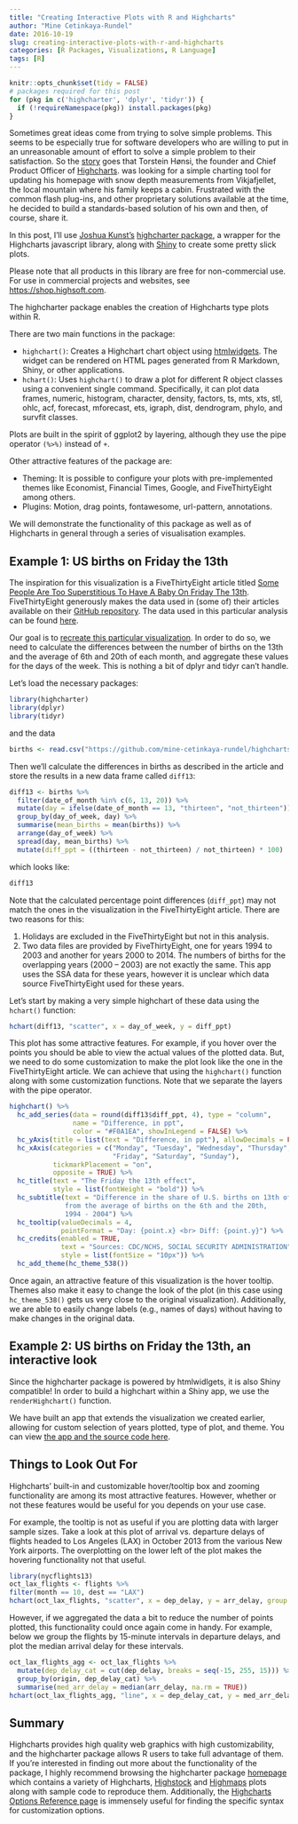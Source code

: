 ```yaml
---
title: "Creating Interactive Plots with R and Highcharts"
author: "Mine Cetinkaya-Rundel"
date: 2016-10-19
slug: creating-interactive-plots-with-r-and-highcharts
categories: [R Packages, Visualizations, R Language]
tags: [R]
---
```


```r
knitr::opts_chunk$set(tidy = FALSE)
# packages required for this post
for (pkg in c('highcharter', 'dplyr', 'tidyr')) {
  if (!requireNamespace(pkg)) install.packages(pkg)
}
```

Sometimes great ideas come from trying to solve simple problems. This seems to be especially true for software developers who are willing to put in an unreasonable amount of effort to solve a simple problem to their satisfaction. So the [story](http://www.highcharts.com/about) goes that Torstein Hønsi, the founder and Chief Product Officer of [Highcharts](http://www.highcharts.com/). was looking for a simple charting tool for updating his homepage with snow depth measurements from Vikjafjellet, the local mountain where his family keeps a cabin. Frustrated with the common flash plug-ins, and other proprietary solutions available at the time, he decided to build a standards-based solution of his own and then, of course, share it.

In this post, I'll use [Joshua Kunst's](https://github.com/jbkunst) [highcharter package](https://mran.revolutionanalytics.com/package/highcharter/), a wrapper for the Highcharts javascript library, along with [Shiny](http://shiny.rstudio.com/) to create some pretty slick plots.

Please note that all products in this library are free for non-commercial use. For use in commercial projects and websites, see <https://shop.highsoft.com>.

The highcharter package enables the creation of Highcharts type plots within R.

There are two main functions in the package:

- `highchart()`: Creates a Highchart chart object using [htmlwidgets](http://www.htmlwidgets.org/). The widget can be rendered on HTML pages generated from R Markdown, Shiny, or other applications.
- `hchart()`: Uses `highchart()` to draw a plot for different R object classes using a convenient single command. Specifically, it can plot data frames, numeric, histogram, character, density, factors, ts, mts, xts, stl, ohlc, acf, forecast, mforecast, ets, igraph, dist, dendrogram, phylo, and survfit classes.

Plots are built in the spirit of ggplot2 by layering, although they use the pipe operator `(%>%)` instead of `+`.

Other attractive features of the package are:

- Theming: It is possible to configure your plots with pre-implemented themes like Economist, Financial Times, Google, and FiveThirtyEight among others.
- Plugins: Motion, drag points, fontawesome, url-pattern, annotations.

We will demonstrate the functionality of this package as well as of Highcharts in general through a series of visualisation examples.

## Example 1: US births on Friday the 13th

The inspiration for this visualization is a FiveThirtyEight article titled [Some People Are Too Superstitious To Have A Baby On Friday The 13th](http://fivethirtyeight.com/features/some-people-are-too-superstitious-to-have-a-baby-on-friday-the-13th/). FiveThirtyEight generously makes the data used in (some of) their articles available on their [GitHub repository](https://github.com/fivethirtyeight/data). The data used in this particular analysis can be found [here](https://github.com/mine-cetinkaya-rundel/highcharts-in-r/tree/master/data).

Our goal is to [recreate this particular visualization](http://i2.wp.com/espnfivethirtyeight.files.wordpress.com/2016/05/bialik-fridaythe13th-2.png?quality=90&strip=all&w=1150&ssl=1). In order to do so, we need to calculate the differences between the number of births on the 13th and the average of 6th and 20th of each month, and aggregate these values for the days of the week. This is nothing a bit of dplyr and tidyr can't handle.

Let's load the necessary packages:

```r
library(highcharter)
library(dplyr)
library(tidyr)
```

and the data

```r
births <- read.csv("https://github.com/mine-cetinkaya-rundel/highcharts-in-r/raw/master/data/births.csv")
```

Then we'll calculate the differences in births as described in the article and store the results in a new data frame called `diff13`:

```r
diff13 <- births %>%
  filter(date_of_month %in% c(6, 13, 20)) %>%
  mutate(day = ifelse(date_of_month == 13, "thirteen", "not_thirteen")) %>%
  group_by(day_of_week, day) %>%
  summarise(mean_births = mean(births)) %>%
  arrange(day_of_week) %>%
  spread(day, mean_births) %>%
  mutate(diff_ppt = ((thirteen - not_thirteen) / not_thirteen) * 100)
```

which looks like:

```r
diff13
```

Note that the calculated percentage point differences (`diff_ppt`) may not match the ones in the visualization in the FiveThirtyEight article. There are two reasons for this:

1. Holidays are excluded in the FiveThirtyEight but not in this analysis.
2. Two data files are provided by FiveThirtyEight, one for years 1994 to 2003 and another for years 2000 to 2014. The numbers of births for the overlapping years (2000 – 2003) are not exactly the same. This app uses the SSA data for these years, however it is unclear which data source FiveThirtyEight used for these years.

Let's start by making a very simple highchart of these data using the `hchart()` function:

```r
hchart(diff13, "scatter", x = day_of_week, y = diff_ppt)
```

This plot has some attractive features. For example, if you hover over the points you should be able to view the actual values of the plotted data. But, we need to do some customization to make the plot look like the one in the FiveThirtyEight article. We can achieve that using the `highchart()` function along with some customization functions. Note that we separate the layers with the pipe operator.

```r
highchart() %>%
  hc_add_series(data = round(diff13$diff_ppt, 4), type = "column",
                name = "Difference, in ppt",
                color = "#F0A1EA", showInLegend = FALSE) %>%
  hc_yAxis(title = list(text = "Difference, in ppt"), allowDecimals = FALSE) %>%
  hc_xAxis(categories = c("Monday", "Tuesday", "Wednesday", "Thursday",
                          "Friday", "Saturday", "Sunday"),
           tickmarkPlacement = "on",
           opposite = TRUE) %>%
  hc_title(text = "The Friday the 13th effect",
           style = list(fontWeight = "bold")) %>%
  hc_subtitle(text = "Difference in the share of U.S. births on 13th of each month
              from the average of births on the 6th and the 20th,
              1994 - 2004") %>%
  hc_tooltip(valueDecimals = 4,
             pointFormat = "Day: {point.x} <br> Diff: {point.y}") %>%
  hc_credits(enabled = TRUE,
             text = "Sources: CDC/NCHS, SOCIAL SECURITY ADMINISTRATION",
             style = list(fontSize = "10px")) %>%
  hc_add_theme(hc_theme_538())
```

Once again, an attractive feature of this visualization is the hover tooltip. Themes also make it easy to change the look of the plot (in this case using `hc_theme_538()` gets us very close to the original visualization). Additionally, we are able to easily change labels (e.g., names of days) without having to make changes in the original data.

## Example 2: US births on Friday the 13th, an interactive look

Since the highcharter package is powered by htmlwidlgets, it is also Shiny compatible! In order to build a highchart within a Shiny app, we use the `renderHighchart()` function.

We have built an app that extends the visualization we created earlier, allowing for custom selection of years plotted, type of plot, and theme. You can view [the app and the source code here](https://gallery.shinyapps.io/highcharter-births/).

## Things to Look Out For

Highcharts' built-in and customizable hover/tooltip box and zooming functionality are among its most attractive features. However, whether or not these features would be useful for you depends on your use case.

For example, the tooltip is not as useful if you are plotting data with larger sample sizes. Take a look at this plot of arrival vs. departure delays of flights headed to Los Angeles (LAX) in October 2013 from the various New York airports. The overplotting on the lower left of the plot makes the hovering functionality not that useful.

```r
library(nycflights13)
oct_lax_flights <- flights %>%
filter(month == 10, dest == "LAX")
hchart(oct_lax_flights, "scatter", x = dep_delay, y = arr_delay, group = origin)
```

However, if we aggregated the data a bit to reduce the number of points plotted, this functionality could once again come in handy. For example, below we group the flights by 15-minute intervals in departure delays, and plot the median arrival delay for these intervals.

```r
oct_lax_flights_agg <- oct_lax_flights %>%
  mutate(dep_delay_cat = cut(dep_delay, breaks = seq(-15, 255, 15))) %>%
  group_by(origin, dep_delay_cat) %>%
  summarise(med_arr_delay = median(arr_delay, na.rm = TRUE))
hchart(oct_lax_flights_agg, "line", x = dep_delay_cat, y = med_arr_delay, group = origin)
```

## Summary

Highcharts provides high quality web graphics with high customizability, and the highcharter package allows R users to take full advantage of them. If you're interested in finding out more about the functionality of the package, I highly recommend browsing the highcharter package [homepage](http://jkunst.com/highcharter/) which contains a variety of Highcharts, [Highstock](http://www.highcharts.com/products/highstock) and [Highmaps](http://www.highcharts.com/products/highmaps) plots along with sample code to reproduce them. Additionally, the [Highcharts Options Reference page](http://api.highcharts.com/highcharts) is immensely useful for finding the specific syntax for customization options.
